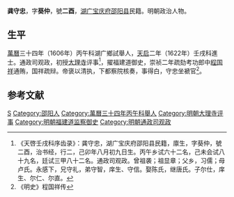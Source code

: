 '''龚守忠'''，字'''葵仲'''，號'''二酉'''，[[湖广|湖广]][[宝庆府|宝庆府]][[邵阳县|邵阳县]]民籍。明朝政治人物。

==生平==
[[萬曆|萬曆]]三十四年（1606年）丙午科湖广鄉試舉人，[[天启|天启]]二年（1622年）壬戌科進士。通政司观政，初授[[大理寺|大理寺]]评事<ref>《天啓壬戌科序齿录》：龚守忠，湖广宝庆府邵阳县民籍，廪生，字葵仲，號二酉，治书经，行二，己卯年八月初九日生。丙午乡试六十二名，己未会试八十九名，廷试三甲八十二名。通政司观政。曾祖袭；祖显章；父乡，习儒；母卢氏。永感下，兄守礼，弟守智，庠生、守信。娶陈氏，继唐氏。子尔仕，庠生、尔仁、尔直。</ref>，擢福建道御史，崇祯二年疏劾考功郎中[[程国祥|程国祥]]通贿，国祥疏辩。帝褒以清执，下都察院核奏，事得白，守忠坐褫官<ref>《明史》程国祥传</ref>。

==参考文献==
{{reflist}}

{{天啓二年壬戌科殿試金榜}}

{{Authority control}}

{{DEFAULTSORT:}}
[[Category:龚姓|S]]
[[Category:邵阳人|Category:邵阳人]]
[[Category:萬曆三十四年丙午科舉人|Category:萬曆三十四年丙午科舉人]]
[[Category:明朝大理寺评事|Category:明朝大理寺评事]]
[[Category:明朝福建道监察御史|Category:明朝福建道监察御史]]
[[Category:明朝通政司观政|Category:明朝通政司观政]]


{{明朝官员小作品}}